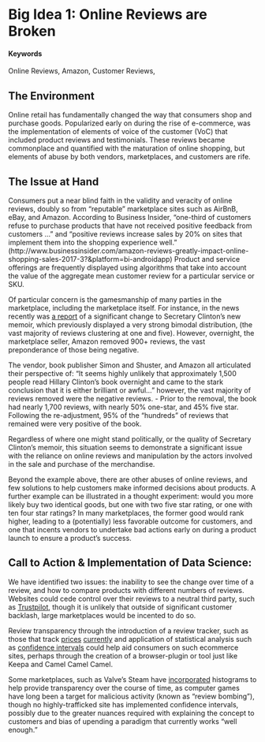 # Big Idea 1: Online Reviews are Broken {#OnlineReviews}

#### Keywords

Online Reviews, Amazon, Customer Reviews, 

## The Environment

Online retail has fundamentally changed the way that consumers shop and purchase goods.  Popularized early on during the rise of e-commerce, was the implementation of elements of voice of the customer (VoC) that included product reviews and testimonials. These reviews became commonplace and quantified with the maturation of online shopping, but elements of abuse by both vendors, marketplaces, and customers are rife.

## The Issue at Hand

Consumers put a near blind faith in the validity and veracity of online reviews, doubly so from "reputable" marketplace sites such as AirBnB, eBay, and Amazon.  According to Business Insider, “one-third of customers refuse to purchase products that have not received positive feedback from customers …” and “positive reviews increase sales by 20% on sites that implement them into the shopping experience well.” (http://www.businessinsider.com/amazon-reviews-greatly-impact-online-shopping-sales-2017-3?&platform=bi-androidapp)   Product and service offerings are frequently displayed using algorithms that take into account the value of the aggregate mean customer review for a particular service or SKU.

Of particular concern is the gamesmanship of many parties in the marketplace, including the marketplace itself.  For instance, in the news recently was [a report](http://www.theblaze.com/news/2017/09/15/amazon-deleted-almost-all-of-the-negative-reviews-of-clintons-new-book-heres-why/) of a significant change to Secretary Clinton's new memoir, which previously displayed a very strong bimodal distribution, (the vast majority of reviews clustering at one and five).  However, overnight, the marketplace seller, Amazon removed 900+ reviews, the vast preponderance of those being negative.

The vendor, book publisher Simon and Shuster, and Amazon all articulated their perspective of: "It seems highly unlikely that approximately 1,500 people read Hillary Clinton’s book overnight and came to the stark conclusion that it is either brilliant or awful..." however, the vast majority of reviews removed were the negative reviews. - Prior to the removal, the book had nearly 1,700 reviews, with nearly 50% one-star, and 45% five star.  Following the re-adjustment, 95% of the "hundreds" of reviews that remained were very positive of the book.

Regardless of where one might stand politically, or the quality of Secretary Clinton's memoir, this situation seems to demonstrate a significant issue with the reliance on online reviews and manipulation by the actors involved in the sale and purchase of the merchandise.

Beyond the example above, there are other abuses of online reviews, and few solutions to help customers make informed decisions about products.  A further example can be illustrated in a thought experiment: would you more likely buy two identical goods, but one with two five star rating, or one with ten four star ratings?  In many marketplaces, the former good would rank higher, leading to a (potentially) less favorable outcome for customers, and one that incents vendors to undertake bad actions early on during a product launch to ensure a product's success.

## Call to Action & Implementation of Data Science: 

We have identified two issues: the inability to see the change over time of a review, and how to compare products with different numbers of reviews.  Websites could cede control over their reviews to a neutral third party, such as [Trustpilot]( https://www.trustpilot.com/), though it is unlikely that outside of significant customer backlash, large marketplaces would be incented to do so.

Review transparency through the introduction of a review tracker, such as those that track [prices]( https://camelcamelcamel.com/) [currently]( https://keepa.com/)  and application of statistical analysis such as [confidence intervals]( https://www.evanmiller.org/how-not-to-sort-by-average-rating.html) could help aid consumers on such ecommerce sites, perhaps through the creation of a browser-plugin or tool just like Keepa and Camel Camel Camel.  

Some marketplaces, such as Valve’s Steam have [incorporated]( https://arstechnica.com/gaming/2017/09/steam-has-a-review-bomb-problem-but-will-todays-new-feature-fix-it/?amp=1) histograms to help provide transparency over the course of time, as computer games have long been a target for malicious activity (known as “review bombing”), though no highly-trafficked site has implemented confidence intervals, possibly due to the greater nuances required with explaining the concept to customers and bias of upending a paradigm that currently works “well enough.”


